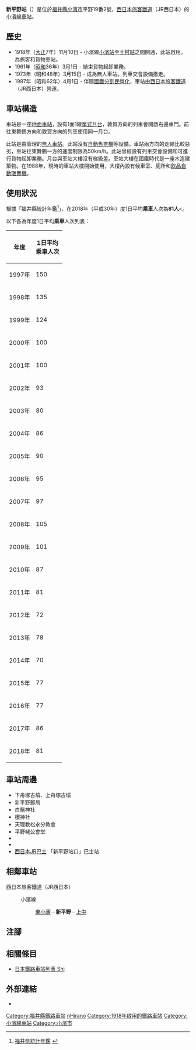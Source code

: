 {{NoteTA
|T=zh-hans:新平野站;zh-hk:新平野站;zh-tw:新平野車站;
|1=zh-hans:新平野站;zh-hk:新平野站;zh-tw:新平野車站;
}}
{{Infobox station
|公司色 = #0072bc
|站名 = 新平野
|圖片 = Shin-Hirano Station, ekisha.jpg
|圖片說明 = 車站大樓
|日文原名 = 新平野
|平假名 = しんひらの
|羅馬拼音 = Shin-Hirano
|副站名 = 
|電報略號 = シヒ
|所在地 = {{JPN}}[[福井縣|福井縣]][[小濱市|小濱市]]平野19番2號
|座標 = {{coord|35|28|22.77|N|135|48|28.82|E|type:railwaystation_region:JP-24|display=inline,title}}
|車站構造 = [[地面車站|地面車站]]
|月台配置 = 1面1線
|啟用年月日 = 1918年（[[大正|大正]]7年）11月10日
|廢站年月日 = 
|乘客人數 = 81
|上下車人次 = 
|統計年度 = 2018
|轉車 = 
|全寬備註 = [[無人車站|無人車站]]
|adjacent = {{Adjacent stations|system=西日本旅客鐵道近畿地域路線|line=小濱線|left=東小濱|right=上中|note-left=2.9km|note-mid=距離[[敦賀站|敦賀]]43.3km|note-right=4.5km}}
}}
'''新平野站'''（{{jpn|j=新平野駅|hg=しんひらのえき|rm=Shin-Hirano eki|f=y}}）是位於[[福井縣|福井縣]][[小濱市|小濱市]]平野19番2號，[[西日本旅客鐵道|西日本旅客鐵道]]（JR西日本）的[[小濱線|小濱線]][[鐵路車站|車站]]。

== 歷史 == 
* 1918年（[[大正|大正]]7年）11月10日 - 小濱線[[小濱站|小濱站]]至[[十村站|十村站]]之間開通，此站啟用。為旅客和貨物車站。
* 1961年（[[昭和|昭和]]36年）3月1日 - 結束貨物起卸業務。
* 1973年（昭和48年）3月15日 - 成為無人車站。列車交會設備撤走。
* 1987年（昭和62年）4月1日 - 伴隨[[國鐵分割民營化|國鐵分割民營化]]，車站由[[西日本旅客鐵道|西日本旅客鐵道]]（JR西日本）營運。

== 車站構造 ==
車站是一座[[地面車站|地面車站]]，設有1面1線[[單式月台|單式月台]]，敦賀方向的列車會開啟右邊車門。前往東舞鶴方向和敦賀方向的列車使用同一月台。

此站是由{{Translink|ja|敦賀地域鉄道部|敦賀地域鐵道部}}管理的[[無人車站|無人車站]]。此站沒有[[自動售票機|自動售票機]]等設備。車站兩方向的走線比較惡劣，車站往東舞鶴一方的速度制限為50km/h。此站曾經設有列車交會設備和可進行貨物起卸業務。月台與車站大樓沒有梯級差。車站大樓在國鐵時代是一座木造建築物。在1988年，現時的車站大樓開始使用，大樓內設有候車室、廁所和[[飲品|飲品]][[自動販賣機|自動販賣機]]。

== 使用狀況 ==
根據「福井縣統計年鑑<ref>[http://www.pref.fukui.jp/doc/toukei-jouhou/nenkan.html 福井県統計年鑑] {{Wayback|url=http://www.pref.fukui.jp/doc/toukei-jouhou/nenkan.html |date=20180330212818 }}{{ja icon}}</ref>」，在2018年（平成30年）度1日平均'''乘車'''人次為'''81人'''<。

以下各為年度1日平均'''乘車'''人次列表：
{| class="wikitable" style="text-align:right;"
!rowspan="1"|年度
!rowspan="1"|1日平均<br />乘車人次
|-
|1997年
|150
|-
|1998年
|135
|-
|1999年
|124
|-
|2000年
|100
|-
|2001年
|100
|-
|2002年
|93
|-
|2003年
|80
|-
|2004年
|86
|-
|2005年
|90
|-
|2006年
|95
|-
|2007年
|97
|-
|2008年
|105
|-
|2009年
|101
|-
|2010年
|87
|-
|2011年
|81
|-
|2012年
|72
|-
|2013年
|78
|-
|2014年
|70
|-
|2015年
|77
|-
|2016年
|77
|-
|2017年
|86
|-
|2018年
|81
|}

== 車站周邊 ==
* 下舟塚古墳、上舟塚古墳
* 新平野郵局
* 白鬚神社
* 櫻神社
* 天理教松永分教會
* 平野峔公會堂
* {{Translink|ja|国道27号|國道27號}}
* {{Translink|ja|福井県道219号本保平野線|福井縣道219號本保平野線}}
* [[西日本JR巴士|西日本JR巴士]] {{Translink|ja|若江線}}「新平野站口」巴士站

== 相鄰車站 ==
; 西日本旅客鐵道（JR西日本）
: {{Color|#999999|■}}小濱線
:: [[東小濱站|東小濱]]－'''新平野'''－[[上中站|上中]]
== 注腳 ==
{{Reflist}}
== 相關條目 ==
* [[日本鐵路車站列表_Shi|日本鐵路車站列表 Shi]]
== 外部連結 ==
{{Commonscat|Shin-Hirano Station}}
* {{外部連結/JR西日本車站|0541308|新平野}}{{ja icon}}
{{小濱線}}
{{DEFAULTSORT:Shin-Hirano}}
[[Category:福井縣鐵路車站|Category:福井縣鐵路車站]]
[[Category:日本鐵路車站_Shi|nHirano]]
[[Category:1918年啟用的鐵路車站|Category:1918年啟用的鐵路車站]]
[[Category:小濱線車站|Category:小濱線車站]]
[[Category:小濱市|Category:小濱市]]